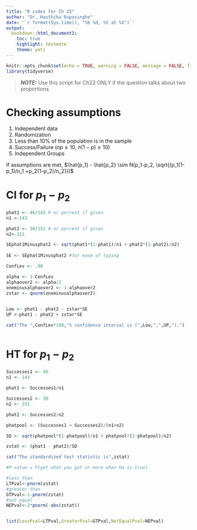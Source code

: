 ```yaml
---
title: "R codes for Ch 25"
author: "Dr. Hasthika Rupasinghe"
date: '`r format(Sys.time(), "%b %d, %Y at %X")`'
output:
  bookdown::html_document2:
    toc: true
    highlight: textmate
    theme: yeti
---
```



```r
knitr::opts_chunk$set(echo = TRUE, warning = FALSE, message = FALSE, fig.align = "center", comment = NA)
library(tidyverse)
```

> **_NOTE:_**  Use this script for Ch22 ONLY if the question talks about two proportions

# Checking assumptions

  1) Independent data
  2) Randomization
  3) Less than 10\% of the population is in the sample
  4) Success/Failure ($np\geq 10$, $n(1-p) \geq 10$)
  5) Independent Groups

If assumptions are met, $\hat{p_1} - \hat{p_2} \sim N(p_1-p_2, \sqrt{(p_1(1-p_1)/n_1 +p_2(1-p_2)/n_2)})$

# CI for $p_1-p_2$

```r
phat1 <- 46/143 # or percent if given
n1 <-143

phat2 <- 30/151 # or percent if given
n2<-151

SEphat1Minusphat2 <- sqrt(phat1*(1-phat1)/n1 + phat2*(1-phat2)/n2)
  
SE <- SEphat1Minusphat2 #for ease of typing

ConfLev <- .98

alpha <- 1-ConfLev
alphaover2 <- alpha/2
oneminusalphaover2 <- 1-alphaover2
zstar <- qnorm(oneminusalphaover2)
 

Low <- phat1 - phat2 - zstar*SE
UP <-phat1 - phat2 + zstar*SE

cat("The ",ConfLev*100,"% confidence interval is (",Low,",",UP,").")
  
```

# HT for $p_1-p_2$

```r
Successes1 <- 46
n1 <- 143

phat1 <- Successes1/n1

Successes2 <- 30
n2 <- 151

phat2 <- Successes2/n2

phatpool <- (Successes1 + Successes2)/(n1+n2)

SD <- sqrt(phatpool*(1-phatpool)/n1 + phatpool*(1-phatpool)/n2)

zstat <- (phat1 - phat2)/SD

cat("The standardized test statistic is",zstat)

#P-value = P(get what you got or more when Ha is true)

#less than
LTPval<-pnorm(zstat)
#greater than
GTPval<-1-pnorm(zstat)
#not equal
NEPval<-2*pnorm(-abs(zstat))


list(LessPval=LTPval,GreaterPval=GTPval,NotEqualPval=NEPval)
```


